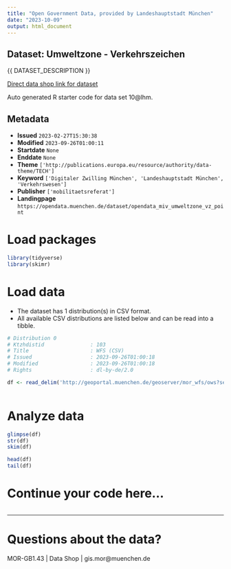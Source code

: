 ```yaml
---
title: "Open Government Data, provided by Landeshauptstadt München"
date: "2023-10-09"
output: html_document
---
```


## Dataset: Umweltzone - Verkehrszeichen

{{ DATASET_DESCRIPTION }}

[Direct data shop link for dataset](https://opendata.muenchen.de/dataset/opendata_miv_umweltzone_vz_point)

Auto generated R starter code for data set 10@lhm.

## Metadata

- **Issued** `2023-02-27T15:30:38`
- **Modified** `2023-09-26T01:00:11`
- **Startdate** `None`
- **Enddate** `None`
- **Theme** `['http://publications.europa.eu/resource/authority/data-theme/TECH']`
- **Keyword** `['Digitaler Zwilling München', 'Landeshauptstadt München', 'Verkehrswesen']`
- **Publisher** `['mobilitaetsreferat']`
- **Landingpage** `https://opendata.muenchen.de/dataset/opendata_miv_umweltzone_vz_point`


# Load packages

```r

library(tidyverse)
library(skimr)

```

# Load data

-   The dataset has 1 distribution(s) in CSV format.
-   All available CSV distributions are listed below and can be read into a tibble.

```r

# Distribution 0
# Ktzhdistid               : 103
# Title                    : WFS (CSV)
# Issued                   : 2023-09-26T01:00:18
# Modified                 : 2023-09-26T01:00:18
# Rights                   : dl-by-de/2.0

df <- read_delim('http://geoportal.muenchen.de/geoserver/mor_wfs/ows?service=WFS&amp;version=1.0.0&amp;request=GetFeature&amp;typeName=mor_wfs:opendata_miv_umweltzone_vz_point&amp;outputFormat=csv')



```

# Analyze data

```r

glimpse(df)
str(df)
skim(df)

head(df)
tail(df)

```

# Continue your code here...

```r

```

------------------------------------------------------------------------

# Questions about the data?

MOR-GB1.43 | Data Shop | gis.mor@muenchen.de
